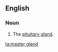 ==English==

===Noun===
{{en-noun}}

# {{lb|en|informal|biology}} The [[pituitary gland]].

[[ta:master gland]]